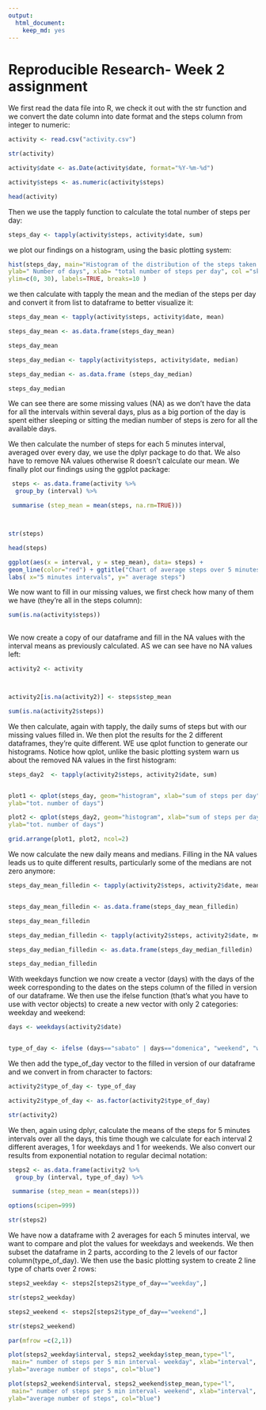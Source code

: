 ```yaml
---
output: 
  html_document: 
    keep_md: yes
---
```


# Reproducible Research- Week 2 assignment

We first read the data file into R, we check it out with the str function
and we convert the date column into date format and the steps column
from integer to numeric:

```r





activity <- read.csv("activity.csv")

str(activity)

activity$date <- as.Date(activity$date, format="%Y-%m-%d")

activity$steps <- as.numeric(activity$steps)

head(activity)

```

Then we use the tapply function to calculate the total number of steps per day:


```r
steps_day <- tapply(activity$steps, activity$date, sum)

```

we plot our findings on a histogram, using the basic plotting system:

```r

hist(steps_day, main="Histogram of the distribution of the steps taken per day", 
ylab=" Number of days", xlab= "total number of steps per day", col ="skyblue4", 
ylim=c(0, 30), labels=TRUE, breaks=10 )


```

we then calculate with tapply the mean and the median of the steps per day and convert it from list to dataframe to better visualize it:


```r
steps_day_mean <- tapply(activity$steps, activity$date, mean)

steps_day_mean <- as.data.frame(steps_day_mean)

steps_day_mean

steps_day_median <- tapply(activity$steps, activity$date, median)

steps_day_median <- as.data.frame (steps_day_median)

steps_day_median

```


We can see there are some missing values (NA) as we don't have the data for 
all the intervals within several days, plus as a big portion of the day is spent either sleeping or sitting the median number of steps is zero for all the available days.

We then calculate the number of steps for each 5 minutes interval, averaged over every day, we use the dplyr package to do that. We also have to remove NA values otherwise R doesn't calculate our mean. We finally plot our findings using the ggplot package: 


```r

 steps <- as.data.frame(activity %>%
  group_by (interval) %>%

 summarise (step_mean = mean(steps, na.rm=TRUE)))



str(steps)

head(steps)

ggplot(aes(x = interval, y = step_mean), data= steps) + 
geom_line(color="red") + ggtitle("Chart of average steps over 5 minutes interval")+
labs( x="5 minutes intervals", y=" average steps")

```


We now want to fill in our missing values, we first check how many of them we have (they're all in the steps column):

```r

sum(is.na(activity$steps))
    
```

We now create a copy of our dataframe and fill in the NA values with the interval means as previously calculated. AS we can see have no NA values left:

```r

activity2 <- activity 



activity2[is.na(activity2)] <- steps$step_mean 

sum(is.na(activity2$steps))

```

We then calculate, again with tapply, the daily sums of steps but with our missing values filled in. We then plot the results for the 2 different dataframes, they're quite different. WE use qplot function to generate our histograms. Notice how qplot, unlike the basic plotting system warn us about the removed NA values in the first histogram:


```r
steps_day2  <- tapply(activity2$steps, activity2$date, sum)


plot1 <- qplot(steps_day, geom="histogram", xlab="sum of steps per day",
ylab="tot. number of days")

plot2 <- qplot(steps_day2, geom="histogram", xlab="sum of steps per day",
ylab="tot. number of days")

grid.arrange(plot1, plot2, ncol=2)

```


We now calculate the new daily means and medians. Filling in the NA values leads us to quite different results, particularly some of the medians are not zero anymore:

```r


steps_day_mean_filledin <- tapply(activity2$steps, activity2$date, mean)


steps_day_mean_filledin <- as.data.frame(steps_day_mean_filledin)

steps_day_mean_filledin

steps_day_median_filledin <- tapply(activity2$steps, activity2$date, median)

steps_day_median_filledin <- as.data.frame(steps_day_median_filledin)

steps_day_median_filledin

```

With weekdays function we now create a vector (days) with the days of the week corresponding to the dates on the steps column of the filled in version of our dataframe. We then use the ifelse function (that's what you have to use with vector objects) to create a new vector with only 2 categories: weekday and weekend:


```r
days <- weekdays(activity2$date)


type_of_day <- ifelse (days=="sabato" | days=="domenica", "weekend", "weekday")

```


We then add the type_of_day vector to the filled in version of our dataframe and we convert in from character to factors:


```r

activity2$type_of_day <- type_of_day

activity2$type_of_day <- as.factor(activity2$type_of_day)

str(activity2)

```


We then, again using dplyr, calculate the means of the steps for 5 minutes intervals over all the days, this time though we calculate for each interval 2 different averages, 1 for weekdays and 1 for weekends. We also convert our results from exponential notation to regular decimal notation:


```r

steps2 <- as.data.frame(activity2 %>%
  group_by (interval, type_of_day) %>%

 summarise (step_mean = mean(steps)))

options(scipen=999)

str(steps2)

```

We have now a dataframe with 2 averages for each 5 minutes interval, we want to compare and plot the values for weekdays and weekends. We then subset the dataframe in 2 parts, according to the 2 levels of our factor column(type_of_day). We then use the basic plotting system to create 2 line type of charts over 2 rows:



```r
steps2_weekday <- steps2[steps2$type_of_day=="weekday",]

str(steps2_weekday)

steps2_weekend <- steps2[steps2$type_of_day=="weekend",]

str(steps2_weekend)

par(mfrow =c(2,1))

plot(steps2_weekday$interval, steps2_weekday$step_mean,type="l",
 main=" number of steps per 5 min interval- weekday", xlab="interval",
ylab="average number of steps", col="blue")

plot(steps2_weekend$interval, steps2_weekend$step_mean,type="l",
 main=" number of steps per 5 min interval- weekend", xlab="interval",
ylab="average number of steps", col="blue")

```



